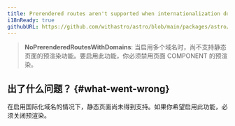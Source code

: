 ```yaml
---
title: Prerendered routes aren't supported when internationalization domains are enabled.
i18nReady: true
githubURL: https://github.com/withastro/astro/blob/main/packages/astro/src/core/errors/errors-data.ts
---
```


> **NoPrerenderedRoutesWithDomains**: 当启用多个域名时，尚不支持静态页面的预渲染功能。要启用此功能，你必须禁用页面 COMPONENT 的预渲染。

## 出了什么问题？ \{#what-went-wrong\}
在启用国际化域名的情况下，静态页面尚未得到支持。如果你希望启用此功能，必须关闭预渲染。

